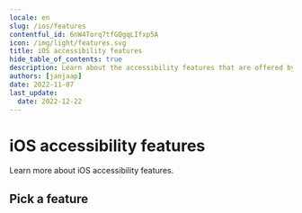 ```yaml
---
locale: en
slug: /ios/features
contentful_id: 6nW4Torq7tfGQgqLIfxp5A
icon: /img/light/features.svg
title: iOS accessibility features
hide_table_of_contents: true
description: Learn about the accessibility features that are offered by iOS.
authors: [janjaap]
date: 2022-11-07
last_update:
  date: 2022-12-22
---
```


# iOS accessibility features

Learn more about iOS accessibility features.

## Pick a feature

<LinkList title="List of iOS accessibility features" isHighlighted={true}>
  <LinkListItem
    url="/en/docs/ios/features/keyboard-access"
    title="Keyboard Access for iOS"
    appearance="link"
    label="Keyboard Access for iOS"
    description="This article provides in-depth information about using Keyboard Access to control your iOS device with a keyboard."
    image="/img/light/keyboard.svg"
    alt="Keyboard Access icon"
  />
  <LinkListItem
    url="/en/docs/ios/features/switch-control"
    title="Switch Control for iOS"
    appearance="link"
    label="Switch Control for iOS"
    description="This article provides in-depth information about using Switch Control to control your iOS device with switches."
    image="/img/light/switchaccess.svg"
    alt="Switch Access icon"
  />
  <LinkListItem
    url="/en/docs/ios/features/voice-control"
    title="Voice Control for iOS"
    appearance="link"
    label="Voice Control for iOS"
    description="This article provides in-depth information about using Voice Control to control your iOS device by voice."
    image="/img/light/voiceaccess.svg"
    alt="Voice Control icon"
  />
  <LinkListItem
    url="/en/docs/ios/features/voiceover"
    title="VoiceOver: screen reader for iOS"
    appearance="link"
    label="VoiceOver: screen reader for iOS"
    description="This article provides in-depth information about the VoiceOver screen reader on iOS."
    image="/img/light/screenreader.svg"
    alt="Screen Reader icon"
  />
</LinkList>
